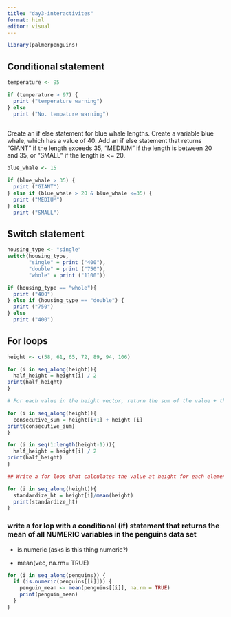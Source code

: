 ```yaml
---
title: "day3-interactivites"
format: html
editor: visual
---
```


```r
library(palmerpenguins)
```

## Conditional statement

```r
temperature <- 95

if (temperature > 97) {
  print ("temperature warning")
} else 
  print ("No. tempature warning")
  
```

Create an if else statement for blue whale lengths. Create a variable blue whale, which has a value of 40. Add an if else statement that returns "GIANT" if the length exceeds 35, "MEDIUM" if the length is between 20 and 35, or "SMALL" if the length is \<= 20.

```r

blue_whale <- 15

if (blue_whale > 35) {
  print ("GIANT")
} else if (blue_whale > 20 & blue_whale <=35) {
  print ("MEDIUM")
} else 
  print ("SMALL")
```

## Switch statement

```r
housing_type <- "single"
switch(housing_type,
       "single" = print ("400"),
       "double" = print ("750"),
       "whole" = print ("1100"))

if (housing_type == "whole"){
  print ("400")
} else if (housing_type == "double") {
  print ("750")
} else 
  print ("400")
```

## For loops

```r
height <- c(58, 61, 65, 72, 89, 94, 106)

for (i in seq_along(height)){
  half_height = height[i] / 2
print(half_height)
}

# For each value in the height vector, return the sum of the value + the one right after it...

for (i in seq_along(height)){
  consecutive_sum = height[i+1] + height [i]
print(consecutive_sum)
}

for (i in seq(1:length(height-1))){
  half_height = height[i] / 2
print(half_height)
}

## Write a for loop that calculates the value at height for each element divided by the mean of the entire height vector 

for (i in seq_along(height)){
  standardize_ht = height[i]/mean(height)
  print(standardize_ht)
}
```

### write a for lop with a conditional (if) statement that returns the mean of all NUMERIC variables in the penguins data set

-   is.numeric (asks is this thing numeric?)

-   mean(vec, na.rm= TRUE)

```r
for (i in seq_along(penguins)) {
  if (is.numeric(penguins[[i]])) {
    penguin_mean <- mean(penguins[[i]], na.rm = TRUE)
    print(penguin_mean)
  }
}

```
